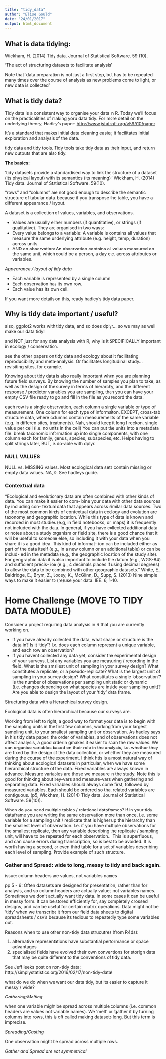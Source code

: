 ```yaml
---
title: "tidy_data"
author: "Elise Gould"
date: "24/01/2017"
output: html_document
---
```


## What is data tidying:

Wickham, H. (2014) Tidy data. Journal of Statistical Software. 59 (10).

'The act of structuring datasets to facilitate analysis'

Note that 'data preparation is not just a first step, but has to be repeated many times over the course of analysis as new problems come to light, or new data is collected'

## What is tidy data?

Tidy data is a consistent way to organise your data in R. Today we'll focus on the practicalities of making yoru data tidy. For more detail on the underlying theory, Hadley's paper: [http://www.jstatsoft.org/v59/i10/paper](http://www.jstatsoft.org/v59/i10/paper).

It's a standard that makes initial data cleaning easier, it facilitates initial exploration and analysis of the data.

tidy data and tidy tools. Tidy tools take tidy data as their input, and return new outputs that are also tidy.

**The basics:**


'tidy datasets provide a standardised way to link the structure of a dataset (its physical layout) with its semantics (its meaning).' Wickham, H. (2014) Tidy data. Journal of Statistical Software. 59(10).

"rows" and "columns" are not good enough to describe the semantic structure of tabular data. because if you transpose the table, you have a different appearance / layout.

A dataset is a collection of values, variables, and observations.

- Values are usually either numbers (if quantitative), or strings (if qualitative). They are organised in two ways:
- Every value belongs to a variable: A variable is contains all values that measure the same underlying attribute (e.g. height, temp, duration) across units.
- AND an observation: An observation contains all values measured on the same unit, which could be a person, a day etc. across attributes or variables.

*Appearance / layout of tidy data*

- Each variable is represented by a single column.
- Each observation has its own row.
- Each value has its own cell.

If you want more details on this, ready hadley's tidy data paper.

## Why is tidy data important / useful?

also, ggplot2 works with tidy data, and so does dplyr... so we may as well make our data tidy!

and NOT just for any data analysis with R, why is it SPECIFICALLY important in ecology / conservation.

see the other papers on tidy data and ecology about it facilitating reproducibility and meta-analysis. Or facilitates longitudinal study... revisiting sites, for example.

Knowing about tidy data is also really important when you are planning future field surveys. By knowing the number of samples you plan to take, as well as the design of the survey in terms of hierarchy, and the different response / predictor variables you are sampling, then you can have your empty CSV file ready to go and fill in the file as you record the data.

each row is a single observation, each column a single variable or type of measurement.
One column for each type of informaiton. EXCEPT, cross-tab structure data, where columns contain measurements of the same variable (e.g. in differen sites, treatments). Nah, should keep it long I reckon.
single value per cell (i.e. no units in the cell) You can put the units into a metadata file.
break taxonomic information up into single components, with one column each for family, genus, species, subspecies, etc. Helps having to split strings later, BUT, is do-able with dplyr.

### NULL VALUES
NULL vs. MISSING values. Most ecological data sets contain missing or empty data values.
NA, 0. See hadleys guide.

### Contextual data

"Ecological and evolutionary data are often combined with other kinds of data. You can make it easier to com- bine your data with other data sources by including con- textual data that appears across similar data sources. Two of the most common kinds of contextual data in ecology and evolution are taxonomy and geographic location. While this type of data is known and recorded in most studies (e.g, in field notebooks, on maps) it is frequently not included with the data. In general, if you have collected additional data or notes about a study organism or field site, there is a good chance that it will be useful to someone else, so including it with your data when you share it is a good idea. This kind of informat- ion can be included either as part of the data itself (e.g., in a new column or an additional table) or can be includ- ed in the metadata (e.g., the geographic location of the study site). For geographic data it is also important to include the datum (e.g., WGS-84) and sufficient précis- ion (e.g., 4 decimals places if using decimal degrees) to allow the data to be combined with other geographic datasets." White, E., Baldridge, E., Brym, Z., Locey, K., McGlinn, D., Supp, S. (2013) Nine simple ways to make it easier to (re)use your data. IEE. 6, 1–10.

# Home Challenge (MOVE TO TIDY DATA MODULE)

Consider a project requiring data analysis in R that you are currently working on.

- If you have already collected the data, what shape or structure is the data in? Is it 'tidy'? I.e. does each column represent a unique variable, and each row an observation?
- If you havent collected any data yet, consider the experimental design of your surveys. List any variables you are measuring / recording in the field. What is the smallest unit of sampling in your survey design? What constitutes a replicate, or a pseudo-replicate? What is the largest unit of sampling in your survey design? What constitutes a single 'observation'? Is the number of observations per sampling unit static or dynamic (i.e. changes depending on what species are inside your sampling unit)? Are you able to design the layout of your 'tidy' data frame.

Structuring data with a hierarchical survey design.

Ecological data is often hierarchical because our surveys are.

Working from left to right, a good way to format your data is to begin with the sampling units in the first few columns, working from your largest sampling unit, to your smallest sampling unit or observation. As hadley says in his tidy data paper: the order of variables, and of observations does not affect analysis, a good orderin gmakes it easier to scan the raw values. We can organise variables based on their role in the analysis, i.e. whether they are fixed by the design of the data collection, or whether they are measured during the course of the experiment. I think htis is a most natural way of thinking about ecological datasets in particular, when we have some hierarchical structure of the data. Fixed variables are always known in advance. Measure variables are those we measure in the study.
Note this is good for thinking about key-vars and measure-vars when gathering and separating data. Fixed variables should always come first, followed by measured variables. Each should be ordered so that related variables are contiguous. (p5, Wickham, H. (2014) Tidy data. Journal of Statistical Software. 59(10)).

When do you need multiple tables / relational dataframes? If in your tidy dataframe you are writing the same observation more than once, i.e. some variable for a sampling unit / replicate that is higher up the hierarchy than the smallest level of observation. I.e. if you have multiple observations for the smallest replicate, then any variable describing the replicate / sampling unit, will have to be repeated for each observation... This is superfluous, and can cause errors during transcription, so is best to be avoided. It is worth having a second, or even third table for a set of variables describing each level of sampling. Provide example of such structure.


### Gather and Spread: wide to long, messy to tidy and back again.

issue: column headers are values, not variables names

pp 5 - 6:
Often datasets are designed for presentation, rather than for analysis, and so column headers are actually values not variables names.
Sometimes we don't actually want tidy data. In some cases it can be useful in messy form. It can be stored efficiently for, say completely crossed designs, and can be useful for certain matrix operations.
Data might not be 'tidy' when we transcribe it from our field data sheets to digital spreadsheets / csv's because its tedious to repeatedly type some variables out. 

Reasons when to use other non-tidy data strucutres (from R4ds):

1. alternative representations have substantial performance or space advantages
2. specialised fields have evolved their own conventions for storign data that may be quite different to the conventions of tidy data.

See Jeff leeks post on non-tidy data: http://simplystatistics.org/2016/02/17/non-tidy-data/

what do we do when we want our data tidy, but its easier to capture it messy / wide?

*Gathering/Melting*

when one variable might be spread across multiple columns (i.e. common headers are values not variable names).
We 'melt' or 'gather it by turning columns into rows, this is oft called making datasets long. But this term is imprecise.



*Spreading/Casting*

One observation might be spread across multiple rows.

*Gather and Spread are not symmetrical*

